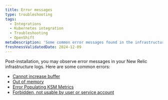 ```yaml
---
title: Error messages
type: troubleshooting
tags:
  - Integrations
  - Kubernetes integration
  - Troubleshooting
  - OpenShift
metaDescription: 'Some common error messages found in the infrastructure agent logs for New Relic Kubernetes integration with OpenShift.'
freshnessValidatedDate: 2024-12-09
---
```

Post-installation, you may observe error messages in your New Relic infrastructure logs. Here are some common errors:
* [Cannot increase buffer](/docs/kubernetes-pixie/kubernetes-integration/troubleshooting/openshift/fluent-bit)
* [Out of memory](/docs/kubernetes-pixie/kubernetes-integration/troubleshooting/openshift/fluent-bit)
* [Error Populating KSM Metrics](/docs/kubernetes-pixie/kubernetes-integration/troubleshooting/openshift/ksm)
* [Forbidden, not usable by user or service account](/docs/kubernetes-pixie/kubernetes-integration/troubleshooting/openshift/security-context-contraints)
